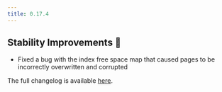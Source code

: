 ```yaml
---
title: 0.17.4
---
```


## Stability Improvements 💪

- Fixed a bug with the index free space map that caused pages to be incorrectly overwritten and corrupted

The full changelog is available [here](https://github.com/paradedb/paradedb/releases/tag/v0.17.4).
